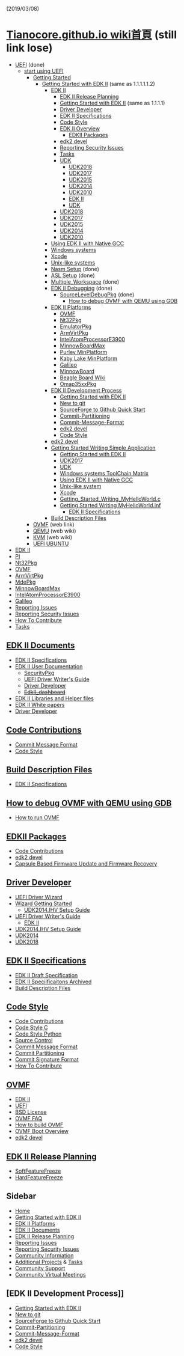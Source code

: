 (2019/03/08)

= [[Tianocore.github.io wiki首頁]] (still link lose) =
* [[UEFI]] (done)
** [[start using UEFI]]
*** [[Getting Started]]
**** [[Getting Started with EDK II]] (same as 1.1.1.1.1.2)
***** [[EDK II]]
****** [[EDK II Release Planning]] 
****** [[Getting Started with EDK II]] (same as 1.1.1.1)
****** [[Driver Developer]]
****** [[EDK II Specifications]]
****** [[Code Style]]
****** [[EDK II Overview]]
******* [[EDKII Packages]]
****** [[edk2 devel]]
****** [[Reporting Security Issues]]
****** [[Tasks]]
****** [[UDK]]
******* [[UDK2018]]
******* [[UDK2017]]
******* [[UDK2015]] 
******* [[UDK2014]] 
******* [[UDK2010]]
******* [[EDK II]]
******* [[UDK]]
****** [[UDK2018]] 
****** [[UDK2017]] 
****** [[UDK2015]] 
****** [[UDK2014]]
****** [[UDK2010]]
***** [[Using EDK II with Native GCC]]
***** [[Windows systems]] 
***** [[Xcode]]
***** [[Unix-like systems]]
***** [[Nasm Setup]]  (done)
***** [[ASL Setup]] (done)
***** [[Multiple_Workspace]] (done)
***** [[EDK II Debugging]] (done)
****** [[SourceLevelDebugPkg]] (done)
******* [[How to debug OVMF with QEMU using GDB]]
***** [[EDK II Platforms]]
****** [[OVMF]]
****** [[Nt32Pkg]]
****** [[EmulatorPkg]]
****** [[ArmVirtPkg]]
****** [[IntelAtomProcessorE3900]]
****** [[MinnowBoardMax]]
****** [[Purley MinPlatform]]
****** [[Kaby Lake MinPlatform]]
****** [[Galileo]]
****** [[MinnowBoard]]
****** [[Beagle Board Wiki]]
****** [[Omap35xxPkg]]
***** [[EDK II Development Process]]
****** [[Getting Started with EDK II]] 
****** [[New to git]]
****** [[SourceForge to Github Quick Start]]
****** [[Commit-Partitioning]]
****** [[Commit-Message-Format]]
****** [[edk2 devel]]
****** [[Code Style]]
***** [[edk2 devel]]
***** [[Getting Started Writing Simple Application]]
****** [[Getting Started with EDK II]]
****** [[UDK2017]]
****** [[UDK]] 
****** [[Windows systems ToolChain Matrix]]
****** [[Using EDK II with Native GCC]]
****** [[Unix-like system]]
****** [[Xcode]]
****** [[Getting_Started_Writing_MyHelloWorld.c]]
****** [[Getting Started Writing MyHelloWorld.inf]]
******* [[EDK II Specifications]]
***** [[Build Description Files]]
*** [http://www.tianocore.org/ovmf/ OVMF] (web link)
*** [https://en.wikipedia.org/wiki/QEMU QEMU] (web wiki)
*** [https://en.wikipedia.org/wiki/kernel-based_Virtual_Machine KVM] (web wiki)
*** [[UEFI UBUNTU]]
* [[EDK II]] 
* [[PI]] 
* [[Nt32Pkg]] 
* [[OVMF]]
* [[ArmVirtPkg]]
* [[MdePkg]] 
* [[MinnowBoardMax]]
* [[IntelAtomProcessorE3900]] 
* [[Galileo]] 
* [[Reporting Issues]]
* [[Reporting Security Issues]]
* [[How To Contribute]] 
* [[Tasks]]

== [[EDK II Documents]] ==
* [[EDK II Specifications]]
* [[EDK II User Documentation]]
** [[SecurityPkg]]
** [[UEFI Driver Writer's Guide]]
** [[Driver Developer]]
** <s>[[EdkII_dashboard]]</s>
* [[EDK II Libraries and Helper files]]
* [[EDK II White papers]]
* [[Driver Developer]]

== [[Code Contributions]] ==
* [[Commit Message Format]]
* [[Code Style]]

== [[Build Description Files]] ==
* [[EDK II Specifications]]

== [[How to debug OVMF with QEMU using GDB]] ==
* [[How to run OVMF]]

== [[EDKII Packages]] ==
* [[Code Contributions]]
* [[edk2 devel]]
* [[Capsule Based Firmware Update and Firmware Recovery]]

== [[Driver Developer]] ==
* [[UEFI Driver Wizard]]
* [[Wizard Getting Started]]
** [[UDK2014.IHV Setup Guide]]
* [[UEFI Driver Writer's Guide]]
** [[EDK II]]
* [[UDK2014.IHV Setup Guide]]
* [[UDK2014]]
* [[UDK2018]]

== [[EDK II Specifications]] ==
* [[EDK II Draft Specification]]
* [[EDK II Speciificaitons Archived]]
* [[Build Description Files]]

== [[Code Style]] ==
* [[Code Contributions]]
* [[Code Style C]]
* [[Code Style Python]]
* [[Source Control]]
* [[Commit Message Format]]
* [[Commit Partitioning]]
* [[Commit Signature Format]]
* [[How To Contribute]]

== [[OVMF]] ==
* [[EDK II]]
* [[UEFI]]
* [[BSD License]]
* [[OVMF FAQ]]
* [[How to build OVMF]]
* [[OVMF Boot Overview]]
* [[edk2 devel]]

== [[EDK II Release Planning]] ==
* [[SoftFeatureFreeze]]
* [[HardFeatureFreeze]]

== Sidebar ==
* [[Home]]
* [[Getting Started with EDK II]]
* [[EDK II Platforms]]
* [[EDK II Documents]]
* [[EDK II Release Planning]]
* [[Reporting Issues]]
* [[Reporting Security Issues]]
* [[Community Information]]
* [[Additional Projects]] & [[Tasks]]
* [[Community Support]]
* [[Community Virtual Meetings]]

== [EDK II Development Process]] ==
* [[Getting Started with EDK II]] 
* [[New to git]]
* [[SourceForge to Github Quick Start]]
* [[Commit-Partitioning]]
* [[Commit-Message-Format]]
* [[edk2 devel]]
* [[Code Style]]